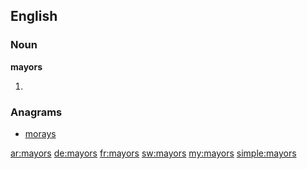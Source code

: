 ==English==

===Noun===
'''mayors'''

# {{plural of|[[mayor]]}}

===Anagrams===
* [[morays#English|morays]]

[[ar:mayors]]
[[de:mayors]]
[[fr:mayors]]
[[sw:mayors]]
[[my:mayors]]
[[simple:mayors]]